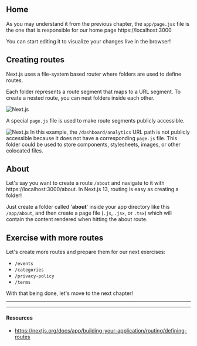 ## Home

As you may understand it from the previous chapter, the `app/page.jsx` file is the one that is responsible for our home page https://localhost:3000

You can start editing it to visualize your changes live in the browser!

## Creating routes

Next.js uses a file-system based router where folders are used to define routes.

Each folder represents a route segment that maps to a URL segment. To create a nested route, you can nest folders inside each other.

![Next.js](../../images/creating-routes.png)

A special `page.js` file is used to make route segments publicly accessible.

![Next.js](../../images/routespage.png)
In this example, the `/dashboard/analytics` URL path is not publicly accessible because it does not have a corresponding `page.js` file. This folder could be used to store components, stylesheets, images, or other colocated files.

## About

Let's say you want to create a route `/about` and navigate to it with https://localhost:3000/about. In Next.js 13, routing is easy as creating a folder!

Just create a folder called '**about**' inside your app directory like this `/app/about`, and then create a page file (`.js`, `.jsx`, or `.tsx`) which will contain the content rendered when hitting the about route.

## Exercise with more routes

Let's create more routes and prepare them for our next exercises:

- `/events`
- `/categories`
- `/privacy-policy`
- `/terms`

With that being done, let's move to the next chapter!

---

---

#### Resources

- https://nextjs.org/docs/app/building-your-application/routing/defining-routes
